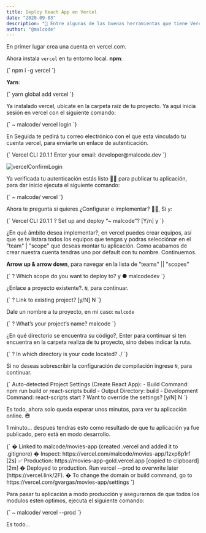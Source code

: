 ```yaml
---
title: Deploy React App en Vercel
date: "2020-09-03"
description: "🚀 Entre algunas de las buenas herramientas que tiene Vercel, para los desarrolladores esta el servicio de hosting gratuito en el que puedes publicar tus aplicaciones basados en React, Gatsby, Angular, etc."
author: "@malcode"
---
```


En primer lugar crea una cuenta en vercel.com.

Ahora instala `vercel` en tu entorno local.
**npm**:

<SyntaxHighlighter language="bash">
    {`
        npm i -g vercel
    `}
</SyntaxHighlighter>

**Yarn**:

<SyntaxHighlighter language="bash">
    {`
        yarn global add vercel
    `}
</SyntaxHighlighter>

Ya instalado vercel, ubícate en la carpeta raíz de tu proyecto. Ya aquí inicia sesión en vercel con el siguiente comando:

<SyntaxHighlighter language="bash">
    {`
        ~ malcode/
        vercel login
    `}
</SyntaxHighlighter>

En Seguida te pedirá tu correo electrónico con el que esta vinculado tu cuenta vercel, para enviarte un enlace de autenticación.

<SyntaxHighlighter language="bash">
    {`
    Vercel CLI 20.1.1
    Enter your email: developer@malcode.dev
    `}
</SyntaxHighlighter>

![vercelConfirmLogin](/files/login-confirm.png)

Ya verificada tu autenticación estás listo 🐱‍👤 para publicar tu aplicación, para dar inicio ejecuta el siguiente comando:

<SyntaxHighlighter language="bash">
    {`
        ~ malcode/
        vercel
    `}
</SyntaxHighlighter>

Ahora te pregunta si quieres ¿Configurar e implementar? 🤷‍♂️, Si `y`:

<SyntaxHighlighter language="bash">
    {`
    Vercel CLI 20.1.1
    ? Set up and deploy “~ malcode”? [Y/n] y
    `}
</SyntaxHighlighter>

¿En qué ámbito desea implementar?, en vercel puedes crear equipos, así que se te listara todos los equipos que tengas y podras selecciónar en el "team" | "scope" que deseas montar tu aplicación. Como acabamos de crear nuestra cuenta tendras uno por default con tu nombre. Continuemos.

**Arrow up & arrow down**, para navegar en la lista de "teams" || "scopes"

<SyntaxHighlighter language="bash">
    {`
    ? Which scope do you want to deploy to? y
    ● malcodedev
    `}
</SyntaxHighlighter>

¿Enlace a proyecto existente?. `N`, para continuar.

<SyntaxHighlighter language="bash">
    {`
    ? Link to existing project? [y/N] N
    `}
</SyntaxHighlighter>

Dale un nombre a tu proyecto, en mi caso: `malcode`

<SyntaxHighlighter language="bash">
    {`
    ? What’s your project’s name? malcode
    `}
</SyntaxHighlighter>

¿En qué directorio se encuentra su código?, Enter para continuar si ten encuentra en la carpeta realiza de tu proyecto, sino debes indicar la ruta.

<SyntaxHighlighter language="bash">
    {`
    ? In which directory is your code located? ./
    `}
</SyntaxHighlighter>

Si no deseas sobrescribir la configuración de compilación ingrese `N`, para continuar.

<SyntaxHighlighter language="bash">
    {`
    Auto-detected Project Settings (Create React App):
    - Build Command: npm run build or react-scripts build
    - Output Directory: build
    - Development Command: react-scripts start
    ? Want to override the settings? [y/N] N
    `}
</SyntaxHighlighter>

Es todo, ahora solo queda esperar unos minutos, para ver tu aplicación online. 😎

1 minuto... despues tendras esto como resultado de que tu aplicación ya fue publicado, pero está en modo desarrollo.

<SyntaxHighlighter language="bash">
    {`
    �  Linked to malcode/movies-app (created .vercel and added it to .gitignore)
    �  Inspect: https://vercel.com/malcode/movies-app/1zxp6p1rf [2s]
    ✅  Production: https://movies-app-gold.vercel.app [copied to clipboard] [2m]
    �  Deployed to production. Run vercel --prod to overwrite later (https://vercel.link/2F).
    �  To change the domain or build command, go to https://vercel.com/gvargas/movies-app/settings
    `}
</SyntaxHighlighter>

Para pasar tu aplicación a modo producción y asegurarnos de que todos los modulos esten optimos, ejecuta el siguiente comando:

<SyntaxHighlighter language="bash">
    {`
    ~ malcode/
    vercel --prod
    `}
</SyntaxHighlighter>

Es todo...

